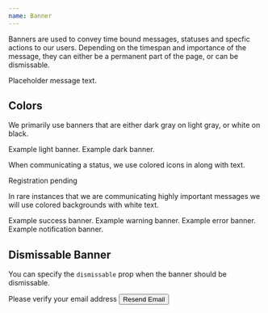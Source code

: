 ```yaml
---
name: Banner
---
```


Banners are used to convey time bound messages, statuses and specfic actions to
our users. Depending on the timespan and importance of the message, they can
either be a permanent part of the page, or can be dismissable.

<Playground>
  <Banner backgroundColor="black5" textColor="black100">
    Placeholder message text.
  </Banner>
</Playground>

<Spacer my={2} />

## Colors

We primarily use banners that are either dark gray on light gray, or white on
black.

<Playground>
  <Banner backgroundColor="black5" textColor="black100">
    Example light banner.
  </Banner>
</Playground>

<Playground>
  <Banner backgroundColor="black100">Example dark banner.</Banner>
</Playground>

<Spacer my={2} />

When communicating a status, we use colored icons in along with text.

<Playground>
  <Banner backgroundColor="black5" textColor="black100">
    <TimerIcon top="4px" mr={0.5} fill="yellow100" /> Registration pending
  </Banner>
</Playground>

<Spacer my={2} />

In rare instances that we are communicating highly important messages we will
use colored backgrounds with white text.

<Box my={1}>
  <Banner backgroundColor="green100">Example success banner.</Banner>
</Box>

<Box my={1}>
  <Banner backgroundColor="yellow100">Example warning banner.</Banner>
</Box>

<Box my={1}>
  <Banner backgroundColor="red100">Example error banner.</Banner>
</Box>

<Box my={1}>
  <Banner backgroundColor="purple100">Example notification banner.</Banner>
</Box>

<Spacer my={6} />

## Dismissable Banner

You can specify the `dismissable` prop when the banner should be dismissable.

<Playground>
  <Banner dismissable backgroundColor="black100">
    Please verify your email address
    <Button ml={2} variant="primaryWhite" size="small">
      Resend Email
    </Button>
  </Banner>
</Playground>

<Spacer my={6} />
